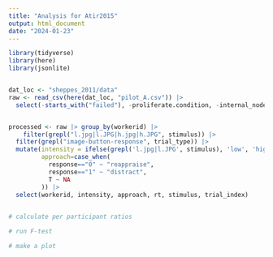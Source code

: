 ```yaml
---
title: "Analysis for Atir2015"
output: html_document
date: "2024-01-23"
---
```


```r
library(tidyverse)
library(here)
library(jsonlite)


dat_loc <- "sheppes_2011/data"
raw <- read_csv(here(dat_loc, "pilot_A.csv")) |> 
  select(-starts_with("failed"), -proliferate.condition, -internal_node_id, -error)


processed <- raw |> group_by(workerid) |> 
    filter(grepl("l.jpg|l.JPG|h.jpg|h.JPG", stimulus)) |>
  filter(grepl("image-button-response", trial_type)) |>
  mutate(intensity = ifelse(grepl('l.jpg|l.JPG', stimulus), 'low', 'high'),
         approach=case_when(
           response=="0" ~ "reappraise",
           response=="1" ~ "distract",
           T ~ NA
         )) |> 
  select(workerid, intensity, approach, rt, stimulus, trial_index)
  
```


```r
# calculate per participant ratios

# run F-test

# make a plot
```